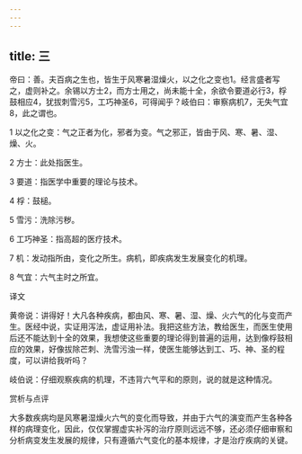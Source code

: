 ```yaml
---
---
---
```

title: 三
---




帝曰：善。夫百病之生也，皆生于风寒暑湿燥火，以之化之变也1。经言盛者写之，虚则补之。余锡以方士2，而方士用之，尚未能十全，余欲令要道必行3，桴鼓相应4，犹拔刺雪污5，工巧神圣6，可得闻乎？岐伯曰：审察病机7，无失气宜8，此之谓也。

1 以之化之变：气之正者为化，邪者为变。气之邪正，皆由于风、寒、暑、湿、燥、火。

2 方士：此处指医生。

3 要道：指医学中重要的理论与技术。

4 桴：鼓槌。

5 雪污：洗除污秽。

6 工巧神圣：指高超的医疗技术。

7 机：发动指所由，变化之所生。病机，即疾病发生发展变化的机理。

8 气宜：六气主时之所宜。

译文

黄帝说：讲得好！大凡各种疾病，都由风、寒、暑、湿、燥、火六气的化与变而产生。医经中说，实证用泻法，虚证用补法。我把这些方法，教给医生，而医生使用后还不能达到十全的效果，我想使这些重要的理论得到普遍的运用，达到像桴鼓相应的效果，好像拔除芒刺、洗雪污浊一样，使医生能够达到工、巧、神、圣的程度，可以讲给我听吗？

岐伯说：仔细观察疾病的机理，不违背六气平和的原则，说的就是这种情况。

赏析与点评

大多数疾病均是风寒暑湿燥火六气的变化而导致，并由于六气的演变而产生各种各样的病理变化，因此，仅仅掌握虚实补泻的治疗原则远远不够，还必须仔细审察和分析病变发生发展的规律，只有遵循六气变化的基本规律，才是治疗疾病的关键。